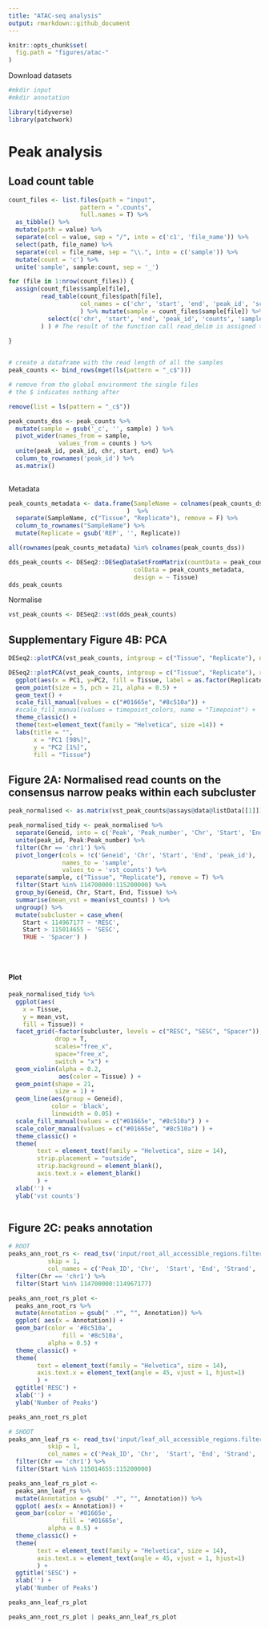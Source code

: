 ```yaml
---
title: "ATAC-seq analysis"
output: rmarkdown::github_document
---
```


```r
knitr::opts_chunk$set(
  fig.path = "figures/atac-"
)
```

Download datasets 
```bash
#mkdir input
#mkdir annotation

```


```r
library(tidyverse)
library(patchwork)
```


# Peak analysis
## Load count table 

```r
count_files <- list.files(path = "input", 
                    pattern = ".counts", 
                    full.names = T) %>% 
  as_tibble() %>%
  mutate(path = value) %>%
  separate(col = value, sep = "/", into = c('c1', 'file_name')) %>%
  select(path, file_name) %>%
  separate(col = file_name, sep = "\\.", into = c('sample')) %>%
  mutate(count = 'c') %>%
  unite('sample', sample:count, sep = '_')
```

```r
for (file in 1:nrow(count_files)) {
  assign(count_files$sample[file], 
         read_table(count_files$path[file],
                    col_names = c('chr', 'start', 'end', 'peak_id', 'score', 'strand', 'misc1', 'misc2', 'misc3', 'misc4', 'counts')
                    ) %>% mutate(sample = count_files$sample[file]) %>%
           select(c('chr', 'start', 'end', 'peak_id', 'counts', 'sample')
         ) ) # The result of the function call read_delim is assigned to the name using the assign() function
 
}


# create a dataframe with the read length of all the samples
peak_counts <- bind_rows(mget(ls(pattern = "_c$")))

# remove from the global environment the single files
# the $ indicates nothing after 

remove(list = ls(pattern = "_c$"))
```



```r
peak_counts_dss <- peak_counts %>% 
  mutate(sample = gsub('_c', '', sample) ) %>%
  pivot_wider(names_from = sample,
              values_from = counts ) %>%
  unite(peak_id, peak_id, chr, start, end) %>%
  column_to_rownames('peak_id') %>%
  as.matrix()
  

```   

Metadata 

```r
peak_counts_metadata <- data.frame(SampleName = colnames(peak_counts_dss)
                                 )  %>%
  separate(SampleName, c("Tissue", "Replicate"), remove = F) %>%
  column_to_rownames("SampleName") %>%
  mutate(Replicate = gsub('REP', '', Replicate))
```

```r
all(rownames(peak_counts_metadata) %in% colnames(peak_counts_dss))
```


```r
dds_peak_counts <- DESeq2::DESeqDataSetFromMatrix(countData = peak_counts_dss,
                                   colData = peak_counts_metadata,
                                   design = ~ Tissue)
dds_peak_counts
```
Normalise
```r
vst_peak_counts <- DESeq2::vst(dds_peak_counts)
```

## Supplementary Figure 4B: PCA

```r
DESeq2::plotPCA(vst_peak_counts, intgroup = c("Tissue", "Replicate"), ntop = 500) 
```


```r
DESeq2::plotPCA(vst_peak_counts, intgroup = c("Tissue", "Replicate"), returnData = T,ntop = 500)  %>%
  ggplot(aes(x = PC1, y=PC2, fill = Tissue, label = as.factor(Replicate))) +
  geom_point(size = 5, pch = 21, alpha = 0.5) +
  geom_text() +
  scale_fill_manual(values = c("#01665e", "#8c510a")) +
  #scale_fill_manual(values = timepoint_colors, name = "Timepoint") +
  theme_classic() +
  theme(text=element_text(family = "Helvetica", size =14)) +
  labs(title = "",
       x = "PC1 [98%]",
       y = "PC2 [1%]",
       fill = "Tissue")

```

## Figure 2A:  Normalised read counts on the consensus narrow peaks within each subcluster

```r
peak_normalised <- as.matrix(vst_peak_counts@assays@data@listData[[1]]) %>% as_tibble(rownames = 'Geneid' )
```

```r
peak_normalised_tidy <- peak_normalised %>% 
  separate(Geneid, into = c('Peak', 'Peak_number', 'Chr', 'Start', 'End'), remove = FALSE) %>%
  unite(peak_id, Peak:Peak_number) %>%
  filter(Chr == 'chr1') %>%
  pivot_longer(cols = !c('Geneid', 'Chr', 'Start', 'End', 'peak_id'),
               names_to = 'sample',
               values_to = 'vst_counts') %>%
  separate(sample, c("Tissue", "Replicate"), remove = T) %>%
  filter(Start %in% 114700000:115200000) %>% 
  group_by(Geneid, Chr, Start, End, Tissue) %>%
  summarise(mean_vst = mean(vst_counts) ) %>%
  ungroup() %>%
  mutate(subcluster = case_when(
    Start < 114967177 ~ 'RESC',
    Start > 115014655 ~ 'SESC',
    TRUE ~ 'Spacer') )

  
  
```

#### Plot 

```r
peak_normalised_tidy %>%
  ggplot(aes(
    x = Tissue,
    y = mean_vst,
    fill = Tissue)) +
  facet_grid(~factor(subcluster, levels = c("RESC", "SESC", "Spacer")), 
             drop = T,
             scales="free_x", 
             space="free_x",
             switch = "x") +
  geom_violin(alpha = 0.2,
              aes(color = Tissue) ) +
  geom_point(shape = 21,
             size = 1) + 
  geom_line(aes(group = Geneid),
            color = 'black',
            linewidth = 0.05) +
  scale_fill_manual(values = c("#01665e", "#8c510a") ) +
  scale_color_manual(values = c("#01665e", "#8c510a") ) +
  theme_classic() +
  theme(
        text = element_text(family = "Helvetica", size = 14),
        strip.placement = "outside",
        strip.background = element_blank(),
        axis.text.x = element_blank()
        ) +
  xlab('') +
  ylab('vst counts')



```


## Figure 2C: peaks annotation 


```r
# ROOT 
peaks_ann_root_rs <- read_tsv('input/root_all_accessible_regions.filtered.narrowPeak.annotation', 
           skip = 1,
           col_names = c('Peak_ID', 'Chr',	'Start', 'End',	'Strand', 'Peak_Score', 'Focus_Ratio', 'Annotation') ) %>%
  filter(Chr == 'chr1') %>%
  filter(Start %in% 114700000:114967177)

```

```r
peaks_ann_root_rs_plot <- 
  peaks_ann_root_rs %>%
  mutate(Annotation = gsub(" .*", "", Annotation)) %>%
  ggplot( aes(x = Annotation)) +
  geom_bar(color = '#8c510a',
               fill = '#8c510a',
           alpha = 0.5) + 
  theme_classic() +
  theme(
        text = element_text(family = "Helvetica", size = 14),
        axis.text.x = element_text(angle = 45, vjust = 1, hjust=1)
        ) +
  ggtitle('RESC') + 
  xlab('') +
  ylab('Number of Peaks')

peaks_ann_root_rs_plot  
```

```r
# SHOOT 
peaks_ann_leaf_rs <- read_tsv('input/leaf_all_accessible_regions.filtered.narrowPeak.annotation', 
           skip = 1,
           col_names = c('Peak_ID', 'Chr',	'Start', 'End',	'Strand', 'Peak_Score', 'Focus_Ratio', 'Annotation') ) %>%
  filter(Chr == 'chr1') %>%
  filter(Start %in% 115014655:115200000)

```

```r
peaks_ann_leaf_rs_plot <- 
  peaks_ann_leaf_rs %>%
  mutate(Annotation = gsub(" .*", "", Annotation)) %>%
  ggplot( aes(x = Annotation)) +
  geom_bar(color = '#01665e',
               fill = '#01665e',
           alpha = 0.5) + 
  theme_classic() +
  theme(
        text = element_text(family = "Helvetica", size = 14),
        axis.text.x = element_text(angle = 45, vjust = 1, hjust=1)
        ) +
  ggtitle('SESC') + 
  xlab('') +
  ylab('Number of Peaks')

peaks_ann_leaf_rs_plot
```

```r
peaks_ann_root_rs_plot | peaks_ann_leaf_rs_plot
```
